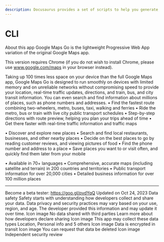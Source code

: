 ```yaml
---
description: Docusaurus provides a set of scripts to help you generate, serve, and deploy your website.
---
```


# CLI

About this app
Google Maps Go is the lightweight Progressive Web App variation of the original Google Maps app.

This version requires Chrome (if you do not wish to install Chrome, please use www.google.com/maps in your browser instead).

Taking up 100 times less space on your device than the full Google Maps app, Google Maps Go is designed to run smoothly on devices with limited memory and on unreliable networks without compromising speed to provide your location, real-time traffic updates, directions, and train, bus, and city transit information. You can even search and find information about millions of places, such as phone numbers and addresses.
• Find the fastest route combining two-wheelers, metro, buses, taxi, walking and ferries
• Ride the metro, bus or train with live city public transport schedules
• Step-by-step directions with route preview, helping you plan your trips ahead of time
• Get there faster with real-time traffic information and traffic maps

• Discover and explore new places
• Search and find local restaurants, businesses, and other nearby places
• Decide on the best places to go by reading customer reviews, and viewing pictures of food
• Find the phone number and address to a place
• Save places you want to or visit often, and quickly find them later from your mobile

• Available in 70+ languages
• Comprehensive, accurate maps (including satellite and terrain) in 200 countries and territories
• Public transport information for over 20,000 cities
• Detailed business information for over 100 million places

____
Become a beta tester: https://goo.gl/pvdYqQ
Updated on
Oct 24, 2023
Data safety
Safety starts with understanding how developers collect and share your data. Data privacy and security practices may vary based on your use, region, and age. The developer provided this information and may update it over time.
Icon image
No data shared with third parties
Learn more about how developers declare sharing
Icon image
This app may collect these data types
Location, Personal info and 5 others
Icon image
Data is encrypted in transit
Icon image
You can request that data be deleted
Icon image
Independent security review